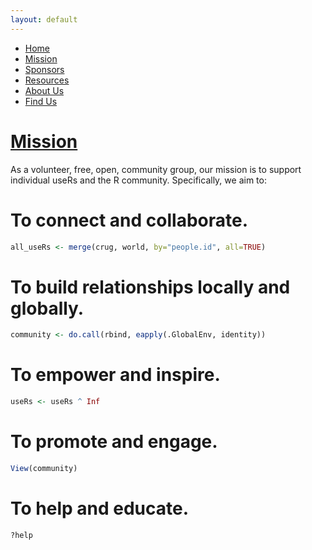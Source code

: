 ```yaml
---
layout: default
---
```


<nav>
  <ul>
    <li><a href="index.html">Home</a></li>
    <li id="selected"><a href="mission.html">Mission</a></li>
    <li><a href="sponsors.html">Sponsors</a></li>
    <li><a href="resources.html">Resources</a></li>
    <li><a href="about-us.html">About Us</a></li>
    <li><a href="find-us.html">Find Us</a></li>
  </ul>
</nav>

# <u>Mission</u>
As a volunteer, free, open, community group, our mission is to support individual useRs and the R community. Specifically, we aim to:


# **To connect and collaborate.**

```r
all_useRs <- merge(crug, world, by="people.id", all=TRUE)
```

# **To build relationships locally and globally.**

```r
community <- do.call(rbind, eapply(.GlobalEnv, identity))
```

# **To empower and inspire.**

```r
useRs <- useRs ^ Inf
```

# **To promote and engage.**

```r
View(community)
```

# **To help and educate.**

```r
?help
```


